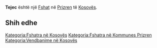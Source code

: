 {{Fshat në Kosovës
 | Emri                = Tejec
| srp_N_name = Tejec
| srp_N_FULL_NAME_RO = Tejec
| srp_N_FULL_NAME_ND_RO = Tejec
| srp_N_SORT_NAME_RG = TEJEC
| srp_N_FULL_NAME_RG = Tejec
| srp_N_FULL_NAME_ND_RG = Tejec

 | Emri (Rasa dhanore) = 
 | Figura              = 
 | Shteti              = Kosovo
 | Komuna              = Prizren
 | Kodi postar         = 
 | Sipërfaqja          = 

 | Popullsia           = 

 | Regj. i popullsisë  = 
 | Dend. e popullsisë  = 
 | Faqja zyrtare       = 
 <!--- Koordinatat ----> 
 | Gjerësia            = 42.182222
 | Gjatësia            = 20.552778
 | Lartësia            = 
}}
'''Tejec''' është një [[Fshat]] në [[Prizren]] të [[Kosovës]].

<!-- == Gjeografia == -->
<!-- == Historia == -->
<!-- == Demografia == -->
== Shih edhe ==
{{Komuna Prizren}}
{{Kosovo-Administrata-Cung}}

[[Kategoria:Fshatra në Kosovës]]
[[Kategoria:Fshatra në Kommunes Prizren]]
[[Kategoria:Vendbanime në Kosovës]]